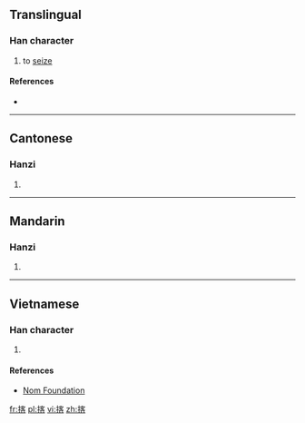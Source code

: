 ==Translingual==

===Han character===
{{Han char|rn=64|rad=手|as=09|sn=12|four=|canj=手十竹口 (QJHR)|ids=⿰[[扌]][[客]]}}

# to [[seize]]

====References====
* {{Han ref|kx=0443.090|dkj=12367|dj=0794.090|hdz=31924.100|uh=63E2|ud=25570}}

----

==Cantonese==

===Hanzi===
{{yue-hanzi|jyut=[[kak1]]|y=kak1}}

# {{defn|lang=yue|sort=手09}}

----

==Mandarin==

===Hanzi===
{{cmn-hanzi|pin=[[ké]] ([[ke2]])|wg=k'o<sup>2</sup>}}

# {{defn|lang=cmn|sort=手09}}

----

==Vietnamese==

===Han character===
{{vi-readings|rs=手09| hanviet = khách}}

# {{defn|lang=vi|sort=手09}}

====References====
*[http://nomfoundation.org/common/nom_details.php?codepoint=63e2 Nom Foundation]

[[fr:揢]]
[[pl:揢]]
[[vi:揢]]
[[zh:揢]]